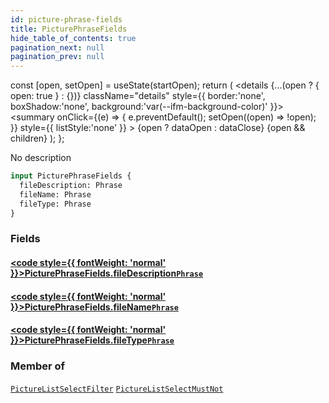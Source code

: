 ```yaml
---
id: picture-phrase-fields
title: PicturePhraseFields
hide_table_of_contents: true
pagination_next: null
pagination_prev: null
---
```







  const [open, setOpen] = useState(startOpen);
  return (
    <details {...(open ? { open: true } : {})} className="details" style={{ border:'none', boxShadow:'none', background:'var(--ifm-background-color)' }}>
      <summary
        onClick={(e) => {
          e.preventDefault();
          setOpen((open) => !open);
        }}
        style={{ listStyle:'none' }}
      >
      {open ? dataOpen : dataClose}
      </summary>
      {open && children}
    </details>
  );
};




No description


```graphql
input PicturePhraseFields {
  fileDescription: Phrase
  fileName: Phrase
  fileType: Phrase
}
```




### Fields

#### [<code style={{ fontWeight: 'normal' }}>PicturePhraseFields.<b>fileDescription</b></code>](#)<Bullet />[`Phrase`](/cris/inputs/phrase) <Badge class="secondary" text="input"/>
> 
> 

#### [<code style={{ fontWeight: 'normal' }}>PicturePhraseFields.<b>fileName</b></code>](#)<Bullet />[`Phrase`](/cris/inputs/phrase) <Badge class="secondary" text="input"/>
> 
> 

#### [<code style={{ fontWeight: 'normal' }}>PicturePhraseFields.<b>fileType</b></code>](#)<Bullet />[`Phrase`](/cris/inputs/phrase) <Badge class="secondary" text="input"/>
> 
> 



### Member of

[`PictureListSelectFilter`](/cris/inputs/picture-list-select-filter)  <Badge class="secondary" text="input"/><Bullet />[`PictureListSelectMustNot`](/cris/inputs/picture-list-select-must-not)  <Badge class="secondary" text="input"/>

